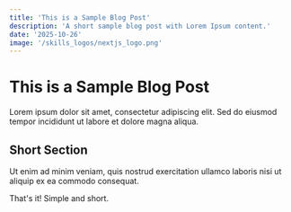 ```yaml
---
title: 'This is a Sample Blog Post'
description: 'A short sample blog post with Lorem Ipsum content.'
date: '2025-10-26'
image: '/skills_logos/nextjs_logo.png'
---
```


# This is a Sample Blog Post

Lorem ipsum dolor sit amet, consectetur adipiscing elit. Sed do eiusmod tempor incididunt ut labore et dolore magna aliqua.

## Short Section

Ut enim ad minim veniam, quis nostrud exercitation ullamco laboris nisi ut aliquip ex ea commodo consequat.

That's it! Simple and short.
